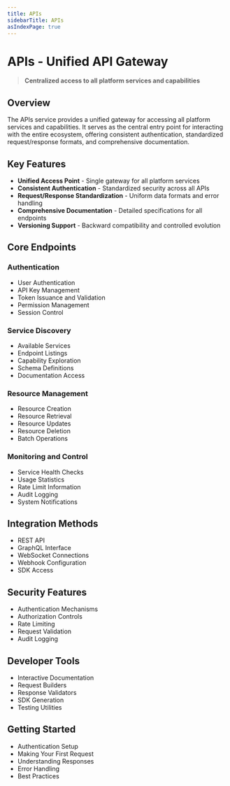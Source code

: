 ```yaml
---
title: APIs
sidebarTitle: APIs
asIndexPage: true
---
```


# APIs - Unified API Gateway

> **Centralized access to all platform services and capabilities**

## Overview

The APIs service provides a unified gateway for accessing all platform services and capabilities. It serves as the central entry point for interacting with the entire ecosystem, offering consistent authentication, standardized request/response formats, and comprehensive documentation.

## Key Features

- **Unified Access Point** - Single gateway for all platform services
- **Consistent Authentication** - Standardized security across all APIs
- **Request/Response Standardization** - Uniform data formats and error handling
- **Comprehensive Documentation** - Detailed specifications for all endpoints
- **Versioning Support** - Backward compatibility and controlled evolution

## Core Endpoints

### Authentication

- User Authentication
- API Key Management
- Token Issuance and Validation
- Permission Management
- Session Control

### Service Discovery

- Available Services
- Endpoint Listings
- Capability Exploration
- Schema Definitions
- Documentation Access

### Resource Management

- Resource Creation
- Resource Retrieval
- Resource Updates
- Resource Deletion
- Batch Operations

### Monitoring and Control

- Service Health Checks
- Usage Statistics
- Rate Limit Information
- Audit Logging
- System Notifications

## Integration Methods

- REST API
- GraphQL Interface
- WebSocket Connections
- Webhook Configuration
- SDK Access

## Security Features

- Authentication Mechanisms
- Authorization Controls
- Rate Limiting
- Request Validation
- Audit Logging

## Developer Tools

- Interactive Documentation
- Request Builders
- Response Validators
- SDK Generation
- Testing Utilities

## Getting Started

- Authentication Setup
- Making Your First Request
- Understanding Responses
- Error Handling
- Best Practices
